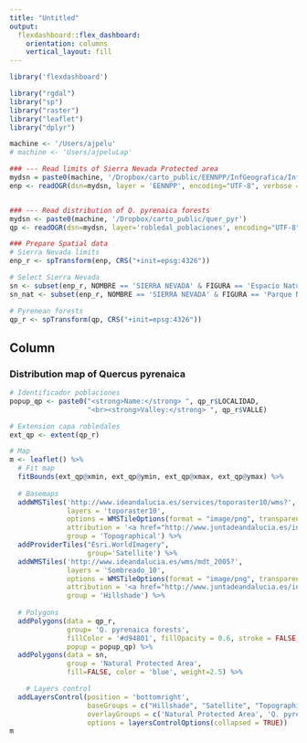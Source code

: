 ```yaml
---
title: "Untitled"
output: 
  flexdashboard::flex_dashboard:
    orientation: columns
    vertical_layout: fill
---
```


```r
library('flexdashboard')
```


```r
library("rgdal")
library("sp")
library("raster")
library("leaflet")
library("dplyr")
```

```r
machine <- '/Users/ajpelu'
# machine <- 'Users/ajpeluLap'
```


```r
### --- Read limits of Sierra Nevada Protected area
mydsn = paste0(machine, '/Dropbox/carto_public/EENNPP/InfGeografica/InfVectorial/Shapes/ED50_30')
enp <- readOGR(dsn=mydsn, layer = 'EENNPP', encoding="UTF-8", verbose = FALSE)


### --- Read distribution of Q. pyrenaica forests
mydsn <- paste0(machine, '/Dropbox/carto_public/quer_pyr')
qp <- readOGR(dsn=mydsn, layer='robledal_poblaciones', encoding="UTF-8", verbose = FALSE)

### Prepare Spatial data 
# Sierra Nevada limits 
enp_r <- spTransform(enp, CRS("+init=epsg:4326"))

# Select Sierra Nevada 
sn <- subset(enp_r, NOMBRE == 'SIERRA NEVADA' & FIGURA == 'Espacio Natural')
sn_nat <- subset(enp_r, NOMBRE == 'SIERRA NEVADA' & FIGURA == 'Parque Nacional')

# Pyrenean forests 
qp_r <- spTransform(qp, CRS("+init=epsg:4326"))
```

Column 
-----------------------------------------------------------------------

### Distribution map of Quercus pyrenaica
```r
# Identificador poblaciones
popup_qp <- paste0("<strong>Name:</strong> ", qp_r$LOCALIDAD,
                   "<br><strong>Valley:</strong> ", qp_r$VALLE)

# Extension capa robledales
ext_qp <- extent(qp_r)

# Map 
m <- leaflet() %>% 
  # Fit map
  fitBounds(ext_qp@xmin, ext_qp@ymin, ext_qp@xmax, ext_qp@ymax) %>% 
  
  # Basemaps
  addWMSTiles('http://www.ideandalucia.es/services/toporaster10/wms?',
              layers = 'toporaster10',
              options = WMSTileOptions(format = "image/png", transparent = FALSE),
              attribution = '<a href="http://www.juntadeandalucia.es/institutodeestadisticaycartografia" target="_blank">Instituto de Estadística y Cartografía de Andalucía</a>', 
              group = 'Topographical') %>%
  addProviderTiles("Esri.WorldImagery", 
                   group='Satellite') %>% 
  addWMSTiles('http://www.ideandalucia.es/wms/mdt_2005?',
              layers = 'Sombreado_10',
              options = WMSTileOptions(format = "image/png", transparent = TRUE),
              attribution = '<a href="http://www.juntadeandalucia.es/institutodeestadisticaycartografia" target="_blank">Instituto de Estadística y Cartografía de Andalucía</a>', 
              group = 'Hillshade') %>% 
  
  # Polygons 
  addPolygons(data = qp_r, 
              group= 'Q. pyrenaica forests',
              fillColor = '#d94801', fillOpacity = 0.6, stroke = FALSE,
              popup = popup_qp) %>% 
  addPolygons(data = sn, 
              group = 'Natural Protected Area',
              fill=FALSE, color = 'blue', weight=2.5) %>% 

    # Layers control
  addLayersControl(position = 'bottomright',
                   baseGroups = c("Hillshade", "Satellite", "Topographical"),
                   overlayGroups = c('Natural Protected Area', 'Q. pyrenaica forests'),
                   options = layersControlOptions(collapsed = TRUE))
m
```

